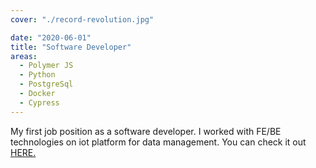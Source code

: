 ```yaml
---
cover: "./record-revolution.jpg"

date: "2020-06-01"
title: "Software Developer"
areas:
  - Polymer JS
  - Python
  - PostgreSql
  - Docker
  - Cypress
---
```

My first job position as a software developer. I worked with FE/BE technologies on iot platform for data management. You can check it out [HERE.](https://www.record-evolution.de/en/home-en/)